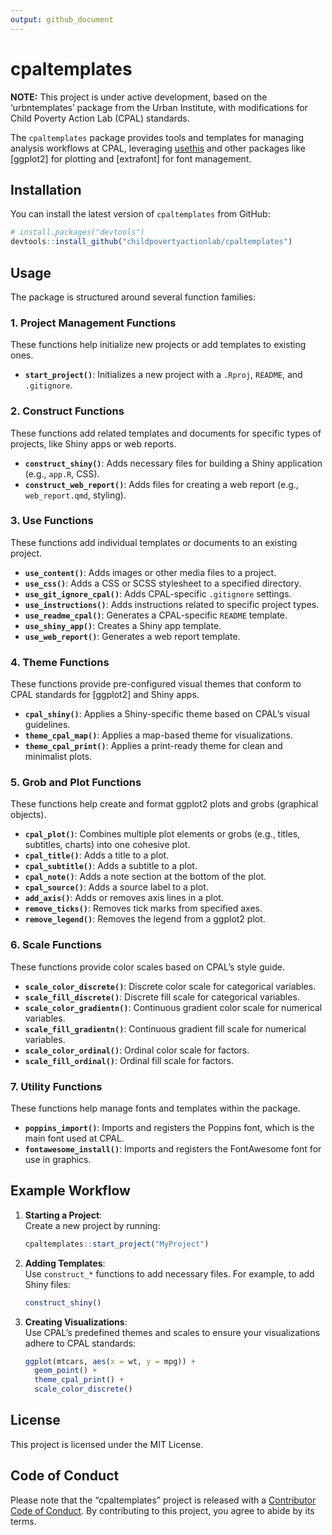 ```yaml
---
output: github_document
---
```


# cpaltemplates

**NOTE:** This project is under active development, based on the 'urbntemplates' package from the Urban Institute, with modifications for Child Poverty Action Lab (CPAL) standards.

The `cpaltemplates` package provides tools and templates for managing analysis workflows at CPAL, leveraging [usethis](https://github.com/r-lib/usethis) and other packages like [ggplot2] for plotting and [extrafont] for font management.

## Installation

You can install the latest version of `cpaltemplates` from GitHub:

```r
# install.packages("devtools")
devtools::install_github("childpovertyactionlab/cpaltemplates")
```

## Usage

The package is structured around several function families:

### 1. **Project Management Functions**

These functions help initialize new projects or add templates to existing ones.

- **`start_project()`**: Initializes a new project with a `.Rproj`, `README`, and `.gitignore`.

### 2. **Construct Functions**

These functions add related templates and documents for specific types of projects, like Shiny apps or web reports.

- **`construct_shiny()`**: Adds necessary files for building a Shiny application (e.g., `app.R`, CSS).
- **`construct_web_report()`**: Adds files for creating a web report (e.g., `web_report.qmd`, styling).

### 3. **Use Functions**

These functions add individual templates or documents to an existing project.

- **`use_content()`**: Adds images or other media files to a project.
- **`use_css()`**: Adds a CSS or SCSS stylesheet to a specified directory.
- **`use_git_ignore_cpal()`**: Adds CPAL-specific `.gitignore` settings.
- **`use_instructions()`**: Adds instructions related to specific project types.
- **`use_readme_cpal()`**: Generates a CPAL-specific `README` template.
- **`use_shiny_app()`**: Creates a Shiny app template.
- **`use_web_report()`**: Generates a web report template.

### 4. **Theme Functions**

These functions provide pre-configured visual themes that conform to CPAL standards for [ggplot2] and Shiny apps.

- **`cpal_shiny()`**: Applies a Shiny-specific theme based on CPAL’s visual guidelines.
- **`theme_cpal_map()`**: Applies a map-based theme for visualizations.
- **`theme_cpal_print()`**: Applies a print-ready theme for clean and minimalist plots.

### 5. **Grob and Plot Functions**

These functions help create and format ggplot2 plots and grobs (graphical objects).

- **`cpal_plot()`**: Combines multiple plot elements or grobs (e.g., titles, subtitles, charts) into one cohesive plot.
- **`cpal_title()`**: Adds a title to a plot.
- **`cpal_subtitle()`**: Adds a subtitle to a plot.
- **`cpal_note()`**: Adds a note section at the bottom of the plot.
- **`cpal_source()`**: Adds a source label to a plot.
- **`add_axis()`**: Adds or removes axis lines in a plot.
- **`remove_ticks()`**: Removes tick marks from specified axes.
- **`remove_legend()`**: Removes the legend from a ggplot2 plot.

### 6. **Scale Functions**

These functions provide color scales based on CPAL's style guide.

- **`scale_color_discrete()`**: Discrete color scale for categorical variables.
- **`scale_fill_discrete()`**: Discrete fill scale for categorical variables.
- **`scale_color_gradientn()`**: Continuous gradient color scale for numerical variables.
- **`scale_fill_gradientn()`**: Continuous gradient fill scale for numerical variables.
- **`scale_color_ordinal()`**: Ordinal color scale for factors.
- **`scale_fill_ordinal()`**: Ordinal fill scale for factors.

### 7. **Utility Functions**

These functions help manage fonts and templates within the package.

- **`poppins_import()`**: Imports and registers the Poppins font, which is the main font used at CPAL.
- **`fontawesome_install()`**: Imports and registers the FontAwesome font for use in graphics.

## Example Workflow

1. **Starting a Project**:  
   Create a new project by running:
   ```r
   cpaltemplates::start_project("MyProject")
   ```

2. **Adding Templates**:  
   Use `construct_*` functions to add necessary files. For example, to add Shiny files:
   ```r
   construct_shiny()
   ```

3. **Creating Visualizations**:  
   Use CPAL’s predefined themes and scales to ensure your visualizations adhere to CPAL standards:
   ```r
   ggplot(mtcars, aes(x = wt, y = mpg)) +
     geom_point() +
     theme_cpal_print() +
     scale_color_discrete()
   ```

## License

This project is licensed under the MIT License.

## Code of Conduct

Please note that the "cpaltemplates" project is released with a [Contributor Code of Conduct](CODE_OF_CONDUCT.md). By contributing to this project, you agree to abide by its terms.

